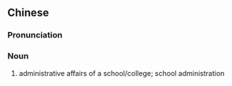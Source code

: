 {{also|校务}}
==Chinese==
{{zh-forms|s=校务}}

===Pronunciation===
{{zh-pron
|m=xiàowù
|cat=n
}}

===Noun===
{{zh-noun}}

# administrative affairs of a school/college; school administration